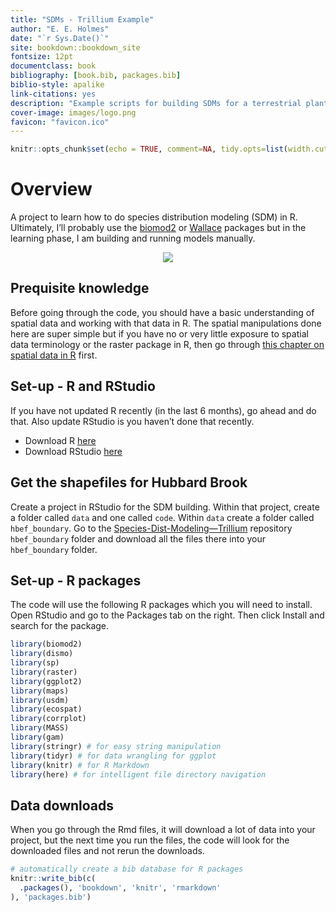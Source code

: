 ```yaml
--- 
title: "SDMs - Trillium Example"
author: "E. E. Holmes"
date: "`r Sys.Date()`"
site: bookdown::bookdown_site
fontsize: 12pt
documentclass: book
bibliography: [book.bib, packages.bib]
biblio-style: apalike
link-citations: yes
description: "Example scripts for building SDMs for a terrestrial plant species."
cover-image: images/logo.png
favicon: "favicon.ico"
---
```



```r
knitr::opts_chunk$set(echo = TRUE, comment=NA, tidy.opts=list(width.cutoff=60), tidy=TRUE, fig.align='center', out.width='80%')
```

# Overview {-}

A project to learn how to do species distribution modeling (SDM) in R. Ultimately, I'll probably use the [biomod2](https://cran.r-project.org/web/packages/biomod2/index.html) or [Wallace](https://cran.r-project.org/web/packages/wallace/index.html) packages but in the learning phase, I am building and running models manually.

<p align="center">
  <img src="images/logo.png" />
</p>

## Prequisite knowledge

Before going through the code, you should have a basic understanding of spatial data and working with that data in R. The spatial manipulations done here are super simple but if you have no or very little exposure to spatial data terminology or the raster package in R, then go through [this chapter on spatial data in R](https://rspatial.org/raster/spatial/index.html) first.

## Set-up - R and RStudio

If you have not updated R recently (in the last 6 months), go ahead and do that. Also update RStudio is you haven't done that recently.

* Download R [here](https://cran.r-project.org/)
* Download RStudio [here](https://rstudio.com/products/rstudio/download/)

## Get the shapefiles for Hubbard Brook

Create a project in RStudio for the SDM building. Within that project, create a folder called `data` and one called `code`. Within `data` create a folder called `hbef_boundary`. Go to the [Species-Dist-Modeling---Trillium](https://github.com/eeholmes/Species-Dist-Modeling---Trillium/tree/master/data/hbef_boundary) repository `hbef_boundary` folder and download all the files there into your `hbef_boundary` folder.

## Set-up - R packages

The code will use the following R packages which you will need to install. Open RStudio and go to the Packages tab on the right. Then click Install and search for the package.

```r
library(biomod2)
library(dismo)
library(sp)
library(raster)
library(ggplot2)
library(maps)
library(usdm)
library(ecospat)
library(corrplot)
library(MASS)
library(gam)
library(stringr) # for easy string manipulation
library(tidyr) # for data wrangling for ggplot
library(knitr) # for R Markdown
library(here) # for intelligent file directory navigation
```

## Data downloads

When you go through the Rmd files, it will download a lot of data into your project, but the next time you run the files, the code will look for the downloaded files and not rerun the downloads.

```r
# automatically create a bib database for R packages
knitr::write_bib(c(
  .packages(), 'bookdown', 'knitr', 'rmarkdown'
), 'packages.bib')
```